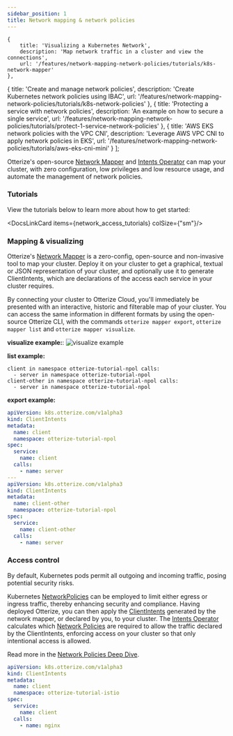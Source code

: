 ```yaml
---
sidebar_position: 1
title: Network mapping & network policies
---
```


    {
        title: 'Visualizing a Kubernetes Network',
        description: 'Map network traffic in a cluster and view the connections',
        url: '/features/network-mapping-network-policies/tutorials/k8s-network-mapper'
    },
{
        title: 'Create and manage network policies',
        description: 'Create Kubernetes network policies using IBAC',
        url: '/features/network-mapping-network-policies/tutorials/k8s-network-policies'
    },
    {
        title: 'Protecting a service with network policies',
        description: 'An example on how to secure a single service',
        url: '/features/network-mapping-network-policies/tutorials/protect-1-service-network-policies'
    },
    {
        title: 'AWS EKS network policies with the VPC CNI',
        description: 'Leverage AWS VPC CNI to apply network policies in EKS',
        url: '/features/network-mapping-network-policies/tutorials/aws-eks-cni-mini'
    }
];

Otterize's open-source [Network Mapper](/reference/configuration/network-mapper) and [Intents Operator](/reference/configuration/intents-operator) can map your cluster, with zero configuration, low privileges and low resource usage, and automate the management of network policies.

### Tutorials

View the tutorials below to learn more about how to get started:

<DocsLinkCard items={network_access_tutorials} colSize={"sm"}/>


### Mapping & visualizing

Otterize's [Network Mapper](/reference/configuration/network-mapper) is a zero-config, open-source and non-invasive tool to map your cluster. Deploy it on your cluster to get a graphical, textual or JSON representation of your cluster, and optionally use it to generate ClientIntents, which are declarations of the access each service in your cluster requires.

By connecting your cluster to Otterize Cloud, you'll immediately be presented with an interactive, historic and filterable map of your cluster.
You can access the same information in different formats by using the open-source Otterize CLI, with the commands `otterize mapper export`, `otterize mapper list` and `otterize mapper visualize`.

**visualize example:**:
![visualize example](/img/examples/example-visualize.png)

**list example:**
```
client in namespace otterize-tutorial-npol calls:
  - server in namespace otterize-tutorial-npol
client-other in namespace otterize-tutorial-npol calls:
  - server in namespace otterize-tutorial-npol
```
**export example:**
```yaml
apiVersion: k8s.otterize.com/v1alpha3
kind: ClientIntents
metadata:
  name: client
  namespace: otterize-tutorial-npol
spec:
  service:
    name: client
  calls:
    - name: server
---
apiVersion: k8s.otterize.com/v1alpha3
kind: ClientIntents
metadata:
  name: client-other
  namespace: otterize-tutorial-npol
spec:
  service:
    name: client-other
  calls:
    - name: server
```


### Access control

By default, Kubernetes pods permit all outgoing and incoming traffic, posing potential security risks.

Kubernetes [NetworkPolicies](/reference/terminology#network-policies) can be employed to limit either egress or ingress traffic, thereby enhancing security and compliance.
Having deployed Otterize, you can then apply the [ClientIntents](/reference/IBAC-Overview) generated by the network mapper, or declared by you, to your cluster. The [Intents Operator](/reference/configuration/intents-operator) calculates which [Network Policies](/reference/terminology#network-policies) are required to allow the traffic declared by the ClientIntents, enforcing access on your cluster so that only intentional access is allowed.

Read more in the [Network Policies Deep Dive](/features/network-mapping-network-policies/Reference/Network-Policies-Deep-Dive).

```yaml
apiVersion: k8s.otterize.com/v1alpha3
kind: ClientIntents
metadata:
  name: client
  namespace: otterize-tutorial-istio
spec:
  service:
    name: client
  calls:
    - name: nginx
```